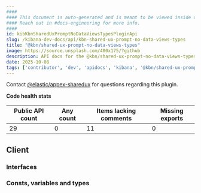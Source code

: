 ```yaml
---
####
#### This document is auto-generated and is meant to be viewed inside our experimental, new docs system.
#### Reach out in #docs-engineering for more info.
####
id: kibKbnSharedUxPromptNoDataViewsTypesPluginApi
slug: /kibana-dev-docs/api/kbn-shared-ux-prompt-no-data-views-types
title: "@kbn/shared-ux-prompt-no-data-views-types"
image: https://source.unsplash.com/400x175/?github
description: API docs for the @kbn/shared-ux-prompt-no-data-views-types plugin
date: 2025-10-08
tags: ['contributor', 'dev', 'apidocs', 'kibana', '@kbn/shared-ux-prompt-no-data-views-types']
---
```




Contact [@elastic/appex-sharedux](https://github.com/orgs/elastic/teams/appex-sharedux) for questions regarding this plugin.

**Code health stats**

| Public API count  | Any count | Items lacking comments | Missing exports |
|-------------------|-----------|------------------------|-----------------|
| 29 | 0 | 11 | 0 |

## Client

### Interfaces
<DocDefinitionList data={kbnSharedUxPromptNoDataViewsTypesObj.client.interfaces}/>

### Consts, variables and types
<DocDefinitionList data={kbnSharedUxPromptNoDataViewsTypesObj.client.misc}/>

